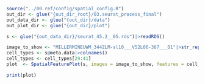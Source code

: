 
```r
source("../00.ref/config/spatial_config.R")
out_dir <- glue("{out_dir_root}/03.seurat_process_final")
out_data_dir <- glue("{out_dir}/data")
out_plot_dir <- glue("{out_dir}/plot")

s <- glue("{out_data_dir}/seurat_45.2__05.rds")|>readRDS()

```


```r
image_to_show <- "MILLERMINEUWM_344ZLM-sl10___V52L06-367___D1"|>str_replace_all("-", ".")
cell_types <- s@meta.data|>colnames()
cell_types <- cell_types[29:41]
plot  <- SpatialFeaturePlot(s, images = image_to_show, features = cell_types, image.alpha = 0, crop = F, pt.size.factor = 1, combine = T, stroke = NA)

print(plot)

```

